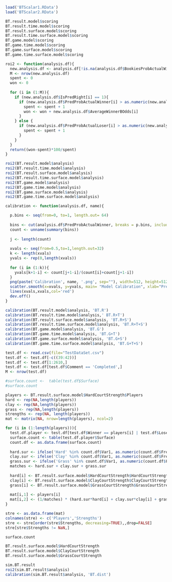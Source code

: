 ```{r}
load('BTScalar1.RData')
load('BTScalar2.RData')
```

```{r}
BT.result.model$scoring
BT.result.time.model$scoring
BT.result.surface.model$scoring
BT.result.time.surface.model$scoring
BT.game.model$scoring
BT.game.time.model$scoring
BT.game.surface.model$scoring
BT.game.time.surface.model$scoring
```

```{r}
roi2 <- function(analysis.df){
  new.analysis.df <- analysis.df[!is.na(analysis.df$BookiesProbActualWinner),]
  M <- nrow(new.analysis.df)
  spent <- 0
  won <- 0
  
  for (i in (1:M)){
    if (new.analysis.df$IsPredRight[i] == 1){
      if (new.analysis.df$PredProbActualWinner[i] > as.numeric(new.analysis.df$BookiesProbActualWinner[i])){
        spent <- spent + 1
        won <- won + new.analysis.df$AverageWinnerBOdds[i] 
      }
    } else {
      if (new.analysis.df$PredProbActualLoser[i] > as.numeric(new.analysis.df$BookiesProbActualLoser[i])){
        spent <- spent + 1
      }
    }
  }
  return((won-spent)*100/spent)
}
```

```{r}
roi2(BT.result.model$analysis)
roi2(BT.result.time.model$analysis)
roi2(BT.result.surface.model$analysis)
roi2(BT.result.time.surface.model$analysis)
roi2(BT.game.model$analysis)
roi2(BT.game.time.model$analysis)
roi2(BT.game.surface.model$analysis)
roi2(BT.game.time.surface.model$analysis)
```


```{r}
calibration <- function(analysis.df, name){

  p.bins <- seq(from=0, to=1, length.out= 64)
  
  bins <- cut(analysis.df$PredProbActualWinner, breaks = p.bins, include.lowest = TRUE, right = FALSE, ordered_result = TRUE)
  count <- unname(summary(bins))
  
  j <- length(count)
  
  xvals <- seq(from=0.5,to=1,length.out=32)
  k <- length(xvals)
  yvals <- rep(0,length(xvals))
  
  for (i in (1:k)){
    yvals[k+1-i] <- count[j+1-i]/(count[i]+count[j+1-i])
  }
  png(paste('Calibration', name, '.png', sep=""), width=512, height=512)
  scatter.smooth(x=xvals, y=yvals, main= "Model Calibration", xlab="Predicted Probability", ylab="Probability of Prediction Being Correct", cex.main=2, cex.axis=1.6,cex.lab=1.6, ylim=c(0.5,1))
  lines(xvals,xvals,col='red')
  dev.off()
}
```

```{r}
calibration(BT.result.model$analysis, 'BT.R')
calibration(BT.result.time.model$analysis,' BT.R+T')
calibration(BT.result.surface.model$analysis, 'BT.R+S')
calibration(BT.result.time.surface.model$analysis, 'BT.R+T+S')
calibration(BT.game.model$analysis, 'BT.G')
calibration(BT.game.time.model$analysis, 'BT.G+T')
calibration(BT.game.surface.model$analysis, 'BT.G+S')
calibration(BT.game.time.surface.model$analysis, 'BT.G+T+S')
```

```{r}
test.df <- read.csv(file="TestDataSet.csv")
test.df <- test.df[-c((39:42))]
test.df <- test.df[1:2610,]
test.df <- test.df[test.df$Comment == 'Completed',]
M <- nrow(test.df)

#surface.count <-  table(test.df$Surface)
#surface.count

players <- BT.result.surface.model$HardCourtStrength$Players
hard <- rep(NA,length(players))
clay <- rep(NA,length(players))
grass <- rep(NA,length(players))
strengths <- rep(NA, length(players))
mat <- matrix(NA, nrow=length(players), ncol=2)

for (i in (1:length(players))){
  test.df.player <- test.df[test.df$Winner == players[i] | test.df$Loser == players[i],]
  surface.count <- table(test.df.player$Surface)
  count.df <- as.data.frame(surface.count)
  
  hard.sur <- ifelse('Hard' %in% count.df$Var1, as.numeric(count.df$Freq[which(count.df$Var1 == 'Hard')]), 0)
  clay.sur <- ifelse('Clay' %in% count.df$Var1, as.numeric(count.df$Freq[which(count.df$Var1 == 'Clay')]), 0)
  grass.sur <- ifelse('Grass' %in% count.df$Var1, as.numeric(count.df$Freq[which(count.df$Var1 == 'Grass')]), 0)
  matches <- hard.sur + clay.sur + grass.sur
  
  hard[i] <- BT.result.surface.model$HardCourtStrength$HardCourtStrength[which(players[i]==BT.result.surface.model$HardCourtStrength$Players)]
  clay[i] <- BT.result.surface.model$ClayCourtStrength$ClayCourtStrength[which(players[i]==BT.result.surface.model$ClayCourtStrength$Players)]
  grass[i] <- BT.result.surface.model$GrassCourtStrength$GrassCourtStrength[which(players[i]==BT.result.surface.model$GrassCourtStrength$Players)]
  
  mat[i,1] <- players[i]
  mat[i,2] <- (1/matches) * (hard.sur*hard[i] + clay.sur*clay[i] + grass.sur*grass[i])
}

stre <- as.data.frame(mat)
colnames(stre) <- c('Players','Strengths')
stre <- stre[order(stre$Strengths, decreasing=TRUE),,drop=FALSE]
stre[stre$Strengths != NaN,]
```

```{r}
surface.count
```

```{r}
BT.result.surface.model$HardCourtStrength
BT.result.surface.model$ClayCourtStrength
BT.result.surface.model$GrassCourtStrength
```

```{r}
sim.BT.result
roi2(sim.BT.result$analysis)
calibration(sim.BT.result$analysis, 'BT.dist')
```
